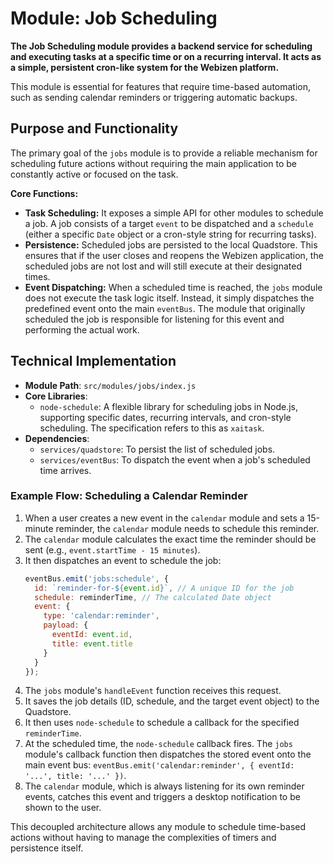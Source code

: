 # Module: Job Scheduling

**The Job Scheduling module provides a backend service for scheduling and executing tasks at a specific time or on a recurring interval. It acts as a simple, persistent cron-like system for the Webizen platform.**

This module is essential for features that require time-based automation, such as sending calendar reminders or triggering automatic backups.

## Purpose and Functionality

The primary goal of the `jobs` module is to provide a reliable mechanism for scheduling future actions without requiring the main application to be constantly active or focused on the task.

**Core Functions:**
-   **Task Scheduling:** It exposes a simple API for other modules to schedule a job. A job consists of a target `event` to be dispatched and a `schedule` (either a specific `Date` object or a cron-style string for recurring tasks).
-   **Persistence:** Scheduled jobs are persisted to the local Quadstore. This ensures that if the user closes and reopens the Webizen application, the scheduled jobs are not lost and will still execute at their designated times.
-   **Event Dispatching:** When a scheduled time is reached, the `jobs` module does not execute the task logic itself. Instead, it simply dispatches the predefined event onto the main `eventBus`. The module that originally scheduled the job is responsible for listening for this event and performing the actual work.

## Technical Implementation

-   **Module Path**: `src/modules/jobs/index.js`
-   **Core Libraries**:
    -   `node-schedule`: A flexible library for scheduling jobs in Node.js, supporting specific dates, recurring intervals, and cron-style scheduling. The specification refers to this as `xaitask`.
-   **Dependencies**:
    -   `services/quadstore`: To persist the list of scheduled jobs.
    -   `services/eventBus`: To dispatch the event when a job's scheduled time arrives.

### Example Flow: Scheduling a Calendar Reminder

1.  When a user creates a new event in the `calendar` module and sets a 15-minute reminder, the `calendar` module needs to schedule this reminder.
2.  The `calendar` module calculates the exact time the reminder should be sent (e.g., `event.startTime - 15 minutes`).
3.  It then dispatches an event to schedule the job:
    ```javascript
    eventBus.emit('jobs:schedule', {
      id: `reminder-for-${event.id}`, // A unique ID for the job
      schedule: reminderTime, // The calculated Date object
      event: {
        type: 'calendar:reminder',
        payload: {
          eventId: event.id,
          title: event.title
        }
      }
    });
    ```
4.  The `jobs` module's `handleEvent` function receives this request.
5.  It saves the job details (ID, schedule, and the target event object) to the Quadstore.
6.  It then uses `node-schedule` to schedule a callback for the specified `reminderTime`.
7.  At the scheduled time, the `node-schedule` callback fires. The `jobs` module's callback function then dispatches the stored event onto the main event bus: `eventBus.emit('calendar:reminder', { eventId: '...', title: '...' })`.
8.  The `calendar` module, which is always listening for its own reminder events, catches this event and triggers a desktop notification to be shown to the user.

This decoupled architecture allows any module to schedule time-based actions without having to manage the complexities of timers and persistence itself.
